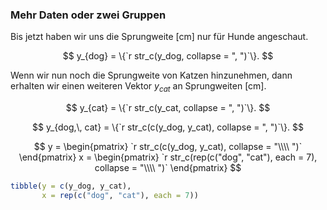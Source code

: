 ### Mehr Daten oder zwei Gruppen

Bis jetzt haben wir uns die Sprungweite \[cm\] nur für Hunde angeschaut.

$$
y_{dog} = \{`r str_c(y_dog, collapse = ", ")`\}.
$$

Wenn wir nun noch die Sprungweite von Katzen hinzunehmen, dann erhalten wir einen weiteren Vektor $y_{cat}$ an Sprungweiten \[cm\].

$$
y_{cat} = \{`r str_c(y_cat, collapse = ", ")`\}.
$$

$$
y_{dog,\, cat} = \{`r str_c(c(y_dog, y_cat), collapse = ", ")`\}.
$$

$$
y = 
\begin{pmatrix}
`r str_c(c(y_dog, y_cat), collapse = "\\\\ ")`
\end{pmatrix}
x =
\begin{pmatrix}
`r str_c(rep(c("dog", "cat"), each = 7), collapse = "\\\\ ")`
\end{pmatrix}
$$

```r

tibble(y = c(y_dog, y_cat),
       x = rep(c("dog", "cat"), each = 7))

```
